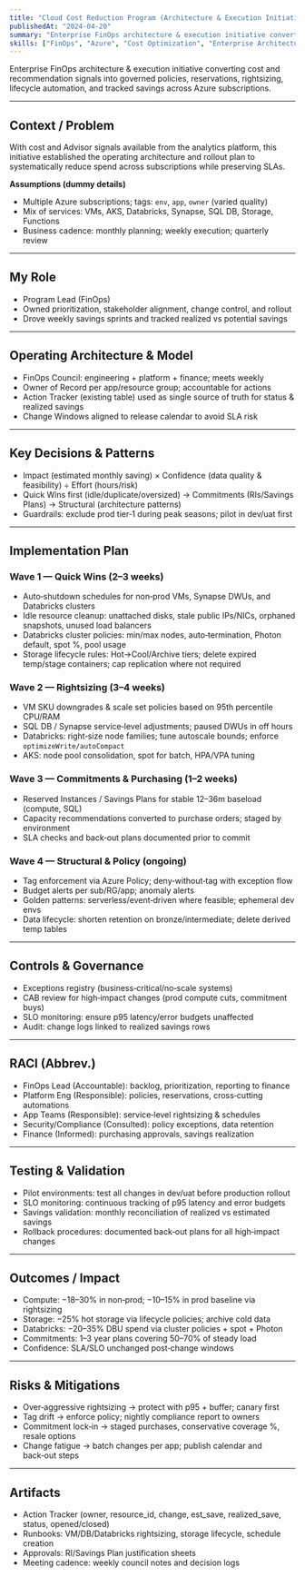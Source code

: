 ```yaml
---
title: "Cloud Cost Reduction Program (Architecture & Execution Initiative)"
publishedAt: "2024-04-20"
summary: "Enterprise FinOps architecture & execution initiative converting cost and recommendation signals into governed policies, reservations, rightsizing, lifecycle automation, and tracked savings across Azure subscriptions."
skills: ["FinOps", "Azure", "Cost Optimization", "Enterprise Architecture", "Program Management", "Governance", "Change Management", "Business Strategy"]
---
```


Enterprise FinOps architecture & execution initiative converting cost and recommendation signals into governed policies, reservations, rightsizing, lifecycle automation, and tracked savings across Azure subscriptions.

---

## Context / Problem

With cost and Advisor signals available from the analytics platform, this initiative established the operating architecture and rollout plan to systematically reduce spend across subscriptions while preserving SLAs.

**Assumptions (dummy details)**

* Multiple Azure subscriptions; tags: `env`, `app`, `owner` (varied quality)
* Mix of services: VMs, AKS, Databricks, Synapse, SQL DB, Storage, Functions
* Business cadence: monthly planning; weekly execution; quarterly review

---

## My Role

* Program Lead (FinOps)
* Owned prioritization, stakeholder alignment, change control, and rollout
* Drove weekly savings sprints and tracked realized vs potential savings

---

## Operating Architecture & Model

* FinOps Council: engineering + platform + finance; meets weekly
* Owner of Record per app/resource group; accountable for actions
* Action Tracker (existing table) used as single source of truth for status & realized savings
* Change Windows aligned to release calendar to avoid SLA risk

---

## Key Decisions & Patterns

* Impact (estimated monthly saving) × Confidence (data quality & feasibility) ÷ Effort (hours/risk)
* Quick Wins first (idle/duplicate/oversized) → Commitments (RIs/Savings Plans) → Structural (architecture patterns)
* Guardrails: exclude prod tier‑1 during peak seasons; pilot in dev/uat first

---

## Implementation Plan

### Wave 1 — Quick Wins (2–3 weeks)

* Auto‑shutdown schedules for non‑prod VMs, Synapse DWUs, and Databricks clusters
* Idle resource cleanup: unattached disks, stale public IPs/NICs, orphaned snapshots, unused load balancers
* Databricks cluster policies: min/max nodes, auto‑termination, Photon default, spot %, pool usage
* Storage lifecycle rules: Hot→Cool/Archive tiers; delete expired temp/stage containers; cap replication where not required

### Wave 2 — Rightsizing (3–4 weeks)

* VM SKU downgrades & scale set policies based on 95th percentile CPU/RAM
* SQL DB / Synapse service‑level adjustments; paused DWUs in off hours
* Databricks: right‑size node families; tune autoscale bounds; enforce `optimizeWrite/autoCompact`
* AKS: node pool consolidation, spot for batch, HPA/VPA tuning

### Wave 3 — Commitments & Purchasing (1–2 weeks)

* Reserved Instances / Savings Plans for stable 12–36m baseload (compute, SQL)
* Capacity recommendations converted to purchase orders; staged by environment
* SLA checks and back‑out plans documented prior to commit

### Wave 4 — Structural & Policy (ongoing)

* Tag enforcement via Azure Policy; deny‑without‑tag with exception flow
* Budget alerts per sub/RG/app; anomaly alerts
* Golden patterns: serverless/event‑driven where feasible; ephemeral dev envs
* Data lifecycle: shorten retention on bronze/intermediate; delete derived temp tables

---

## Controls & Governance

* Exceptions registry (business‑critical/no‑scale systems)
* CAB review for high‑impact changes (prod compute cuts, commitment buys)
* SLO monitoring: ensure p95 latency/error budgets unaffected
* Audit: change logs linked to realized savings rows

---

## RACI (Abbrev.)

* FinOps Lead (Accountable): backlog, prioritization, reporting to finance
* Platform Eng (Responsible): policies, reservations, cross‑cutting automations
* App Teams (Responsible): service‑level rightsizing & schedules
* Security/Compliance (Consulted): policy exceptions, data retention
* Finance (Informed): purchasing approvals, savings realization

---

## Testing & Validation

* Pilot environments: test all changes in dev/uat before production rollout
* SLO monitoring: continuous tracking of p95 latency and error budgets
* Savings validation: monthly reconciliation of realized vs estimated savings
* Rollback procedures: documented back‑out plans for all high‑impact changes

---

## Outcomes / Impact

* Compute: −18–30% in non‑prod; −10–15% in prod baseline via rightsizing
* Storage: −25% hot storage via lifecycle policies; archive cold data
* Databricks: −20–35% DBU spend via cluster policies + spot + Photon
* Commitments: 1–3 year plans covering 50–70% of steady load
* Confidence: SLA/SLO unchanged post‑change windows

---

## Risks & Mitigations

* Over‑aggressive rightsizing → protect with p95 + buffer; canary first
* Tag drift → enforce policy; nightly compliance report to owners
* Commitment lock‑in → staged purchases, conservative coverage %, resale options
* Change fatigue → batch changes per app; publish calendar and back‑out steps

---

## Artifacts

* Action Tracker (owner, resource\_id, change, est\_save, realized\_save, status, opened/closed)
* Runbooks: VM/DB/Databricks rightsizing, storage lifecycle, schedule creation
* Approvals: RI/Savings Plan justification sheets
* Meeting cadence: weekly council notes and decision logs
